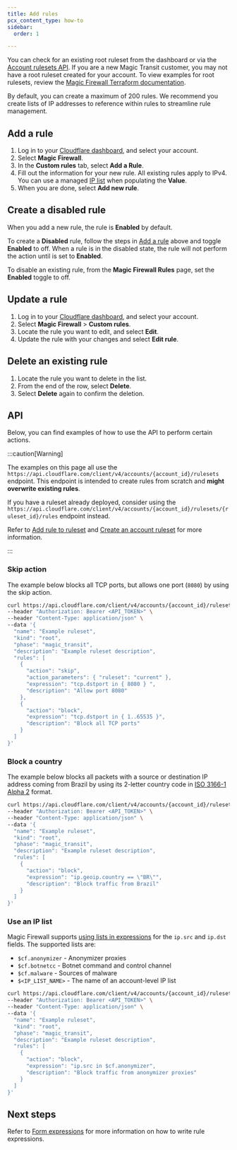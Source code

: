 ```yaml
---
title: Add rules
pcx_content_type: how-to
sidebar:
  order: 1

---
```


You can check for an existing root ruleset from the dashboard or via the [Account rulesets API](/api/resources/rulesets/methods/list/). If you are a new Magic Transit customer, you may not have a root ruleset created for your account. To view examples for root rulesets, review the [Magic Firewall Terraform documentation](https://registry.terraform.io/providers/cloudflare/cloudflare/latest/docs/resources/magic_firewall_ruleset).

By default, you can create a maximum of 200 rules. We recommend you create lists of IP addresses to reference within rules to streamline rule management.

## Add a rule

1. Log in to your [Cloudflare dashboard](https://dash.cloudflare.com/login), and select your account.
2. Select **Magic Firewall**.
3. In the **Custom rules** tab, select **Add a Rule**.
4. Fill out the information for your new rule. All existing rules apply to IPv4. You can use a managed [IP list](https://www.cloudflare.com/en-gb/ips/) when populating the **Value**.
5. When you are done, select **Add new rule**.

## Create a disabled rule

When you add a new rule, the rule is **Enabled** by default.

To create a **Disabled** rule, follow the steps in [Add a rule](#add-a-rule) above and toggle **Enabled** to off. When a rule is in the disabled state, the rule will not perform the action until is set to **Enabled**.

To disable an existing rule, from the **Magic Firewall Rules** page, set the **Enabled** toggle to off.

## Update a rule

1. Log in to your [Cloudflare dashboard](https://dash.cloudflare.com/login), and select your account.
2. Select **Magic Firewall** > **Custom rules**.
3. Locate the rule you want to edit, and select **Edit**.
4. Update the rule with your changes and select **Edit rule**.

## Delete an existing rule

1. Locate the rule you want to delete in the list.
2. From the end of the row, select **Delete**.
3. Select **Delete** again to confirm the deletion.

## API

Below, you can find examples of how to use the API to perform certain actions.

:::caution[Warning]


The examples on this page all use the `https://api.cloudflare.com/client/v4/accounts/{account_id}/rulesets` endpoint. This endpoint is intended to create rules from scratch and **might overwrite existing rules**.

If you have a ruleset already deployed, consider using the `https://api.cloudflare.com/client/v4/accounts/{account_id}/rulesets/{ruleset_id}/rules` endpoint instead.

Refer to [Add rule to ruleset](/ruleset-engine/rulesets-api/add-rule/) and [Create an account ruleset](/api/resources/rulesets/methods/create/) for more information.


:::

### Skip action

The example below blocks all TCP ports, but allows one port (`8080`) by using the skip action.

```bash
curl https://api.cloudflare.com/client/v4/accounts/{account_id}/rulesets \
--header "Authorization: Bearer <API_TOKEN>" \
--header "Content-Type: application/json" \
--data '{
  "name": "Example ruleset",
  "kind": "root",
  "phase": "magic_transit",
  "description": "Example ruleset description",
  "rules": [
    {
      "action": "skip",
      "action_parameters": { "ruleset": "current" },
      "expression": "tcp.dstport in { 8080 } ",
      "description": "Allow port 8080"
    },
    {
      "action": "block",
      "expression": "tcp.dstport in { 1..65535 }",
      "description": "Block all TCP ports"
    }
  ]
}'
```

### Block a country

The example below blocks all packets with a source or destination IP address coming from Brazil by using its 2-letter country code in [ISO 3166-1 Alpha 2](https://www.iso.org/obp/ui/#search/code/) format.

```bash
curl https://api.cloudflare.com/client/v4/accounts/{account_id}/rulesets \
--header "Authorization: Bearer <API_TOKEN>" \
--header "Content-Type: application/json" \
--data '{
  "name": "Example ruleset",
  "kind": "root",
  "phase": "magic_transit",
  "description": "Example ruleset description",
  "rules": [
    {
      "action": "block",
      "expression": "ip.geoip.country == \"BR\"",
      "description": "Block traffic from Brazil"
    }
  ]
}'
```

### Use an IP list

Magic Firewall supports [using lists in expressions](/waf/tools/lists/use-in-expressions/) for the `ip.src` and `ip.dst` fields. The supported lists are:

* `$cf.anonymizer` - Anonymizer proxies
* `$cf.botnetcc` - Botnet command and control channel
* `$cf.malware` - Sources of malware
* `$<IP_LIST_NAME>` - The name of an account-level IP list

```bash
curl https://api.cloudflare.com/client/v4/accounts/{account_id}/rulesets \
--header "Authorization: Bearer <API_TOKEN>" \
--header "Content-Type: application/json" \
--data '{
  "name": "Example ruleset",
  "kind": "root",
  "phase": "magic_transit",
  "description": "Example ruleset description",
  "rules": [
    {
      "action": "block",
      "expression": "ip.src in $cf.anonymizer",
      "description": "Block traffic from anonymizer proxies"
    }
  ]
}'
```

## Next steps

Refer to [Form expressions](/magic-firewall/how-to/form-expressions/) for more information on how to write rule expressions.
